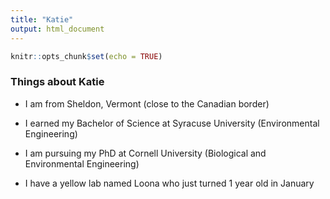 ```yaml
---
title: "Katie"
output: html_document
---
```


```r
knitr::opts_chunk$set(echo = TRUE)
```

### Things about Katie

- I am from Sheldon, Vermont (close to the Canadian border)
<br>

- I earned my Bachelor of Science at Syracuse University (Environmental Engineering)
- I am pursuing my PhD at Cornell University (Biological and Environmental Engineering)
- I have a yellow lab named Loona who just turned 1 year old in January
